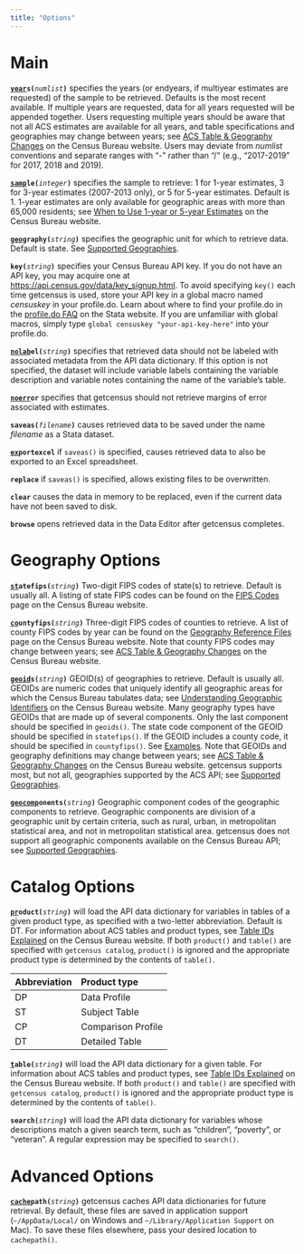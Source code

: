 ```yaml
---
title: "Options"
---
```


# Main

<code>**<u>year</u>s(**<i>numlist</i>**)**</code> specifies the years (or endyears, if multiyear estimates are requested) of the sample to be retrieved. Defaults is the most recent available. If multiple years are requested, data for all years requested will be appended together. Users requesting multiple years should be aware that not all ACS estimates are available for all years, and table specifications and geographies may change between years; see [ACS Table & Geography Changes](https://www.census.gov/programs-surveys/acs/technical-documentation/table-and-geography-changes.html) on the Census Bureau website. Users may deviate from *numlist* conventions and separate ranges with "-" rather than "/" (e.g., "2017-2019" for 2017, 2018 and 2019).

<code>**<u>samp</u>le(**<i>integer</i>**)**</code> specifies the sample to retrieve: 1 for 1-year estimates, 3 for 3-year estimates (2007-2013 only), or 5 for 5-year estimates. Default is 1. 1-year estimates are only available for geographic areas with more than 65,000 residents; see [When to Use 1-year or 5-year Estimates](https://www.census.gov/programs-surveys/acs/guidance/estimates.html) on the Census Bureau website.

<code>**<u>geo</u>graphy(**<i>string</i>**)**</code> specifies the geographic unit for which to retrieve data. Default is state. See [Supported Geographies](geographies.qmd).

<code>**key(**<i>string</i>**)**</code> specifies your Census Bureau API key. If you do not have an API key, you may acquire one at <https://api.census.gov/data/key_signup.html>. To avoid specifying `key()` each time getcensus is used, store your API key in a global macro named *censuskey* in your profile.do. Learn about where to find your profile.do in the [profile.do FAQ](https://www.stata.com/support/faqs/programming/profile-do-file/) on the Stata website. If you are unfamiliar with global macros, simply type `global censuskey "your-api-key-here"` into your profile.do.

<code>**<u>nolab</u>el(**<i>string</i>**)**</code> specifies that retrieved data should not be labeled with associated metadata from the API data dictionary. If this option is not specified, the dataset will include variable labels containing the variable description and variable notes containing the name of the variable's table.

<code>**<u>noerr</u>or**</code> specifies that getcensus should not retrieve margins of error associated with estimates.

<code>**saveas(**<i>filename</i>**)**</code> causes retrieved data to be saved under the name *filename* as a Stata dataset.

<code>**<u>ex</u>portexcel**</code> if `saveas()` is specified, causes retrieved data to also be exported to an Excel spreadsheet.

**`replace`** if `saveas()` is specified, allows existing files to be overwritten.

**`clear`** causes the data in memory to be replaced, even if the current data have not been saved to disk.

**`browse`** opens retrieved data in the Data Editor after getcensus completes.

# Geography Options

<code>**<u>st</u>atefips(**<i>string</i>**)**</code> Two-digit FIPS codes of state(s) to retrieve. Default is usually all. A listing of state FIPS codes can be found on the [FIPS Codes](https://www.census.gov/library/reference/code-lists/ansi.html#state) page on the Census Bureau website.

<code>**<u>co</u>untyfips(**<i>string</i>**)**</code> Three-digit FIPS codes of counties to retrieve. A list of county FIPS codes by year can be found on the [Geography Reference Files](https://www.census.gov/geographies/reference-files.html) page on the Census Bureau website. Note that county FIPS codes may change between years; see [ACS Table & Geography Changes](https://www.census.gov/programs-surveys/acs/technical-documentation/table-and-geography-changes.html) on the Census Bureau website.

<code>**<u>geoid</u>s(**<i>string</i>**)**</code> GEOID(s) of geographies to retrieve. Default is usually all. GEOIDs are numeric codes that uniquely identify all geographic areas for which the Census Bureau tabulates data; see [Understanding Geographic Identifiers](https://www.census.gov/programs-surveys/geography/guidance/geo-identifiers.html) on the Census Bureau website. Many geography types have GEOIDs that are made up of several components. Only the last component should be specified in `geoids()`. The state code component of the GEOID should be specified in `statefips()`. If the GEOID includes a county code, it should be specified in `countyfips()`. See [Examples](examples.qmd#geographies). Note that GEOIDs and geography definitions may change between years; see [ACS Table & Geography Changes](https://www.census.gov/programs-surveys/acs/technical-documentation/table-and-geography-changes.html) on the Census Bureau website. getcensus supports most, but not all, geographies supported by the ACS API; see [Supported Geographies](geographies.qmd).

<code>**<u>geocomp</u>onents(**<i>string</i>**)**</code> Geographic component codes of the geographic components to retrieve. Geographic components are division of a geographic unit by certain criteria, such as rural, urban, in metropolitan statistical area, and not in metropolitan statistical area. getcensus does not support all geographic components available on the Census Bureau API; see [Supported Geographies](geographies.qmd#geographic-components).

# Catalog Options

<code>**<u>pr</u>oduct(**<i>string</i>**)**</code> will load the API data dictionary for variables in tables of a given product type, as specified with a two-letter abbreviation. Default is DT. For information about ACS tables and product types, see [Table IDs Explained](https://www.census.gov/programs-surveys/acs/guidance/which-data-tool/table-ids-explained.html) on the Census Bureau website. If both `product()` and `table()` are specified with `getcensus catalog`, `product()` is ignored and the appropriate product type is determined by the contents of `table()`.

| Abbreviation | Product type       |
|:-------------|:-------------------|
| DP           | Data Profile       |
| ST           | Subject Table      |
| CP           | Comparison Profile |
| DT           | Detailed Table     |


<code>**<u>t</u>able(**<i>string</i>**)**</code> will load the API data dictionary for a given table. For information about ACS tables and product types, see [Table IDs Explained](https://www.census.gov/programs-surveys/acs/guidance/which-data-tool/table-ids-explained.html) on the Census Bureau website. If both `product()` and `table()` are specified with `getcensus catalog`, `product()` is ignored and the appropriate product type is determined by the contents of `table()`.

<code>**search(**<i>string</i>**)**</code> will load the API data dictionary for variables whose descriptions match a given search term, such as "children", "poverty", or "veteran". A regular expression may be specified to `search()`.

# Advanced Options

<code>**<u>cache</u>path(**<i>string</i>**)**</code> getcensus caches API data dictionaries for future retrieval. By default, these files are saved in application support (`~/AppData/Local/` on Windows and `~/Library/Application Support` on Mac). To save these files elsewhere, pass your desired location to `cachepath()`.
